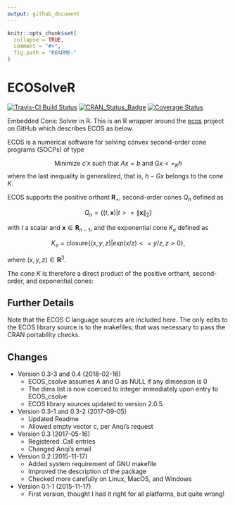 ```yaml
---
output: github_document
---
```


<!-- README.md is generated from README.Rmd. Please edit that file -->

```r
knitr::opts_chunk$set(
  collapse = TRUE,
  comment = "#>",
  fig.path = "README-"
)
```

# ECOSolveR

[![Travis-CI Build Status](https://travis-ci.org/r-lib/ECOSolveR.svg?branch=master)](https://travis-ci.org/bnaras/ECOSolveR)
[![CRAN_Status_Badge](https://www.r-pkg.org/badges/version/ECOSolveR)](https://cran.r-project.org/package=ECOSolveR)
[![Coverage
Status](https://img.shields.io/codecov/c/github/r-lib/ECOSolveR/master.svg)](https://codecov.io/github/bnaras/ECOSolveR?branch=master)

Embedded Conic Solver in R. This is an R wrapper around the
[ecos](https://github.com/embotech/ecos) project on GitHub which
describes ECOS as below.

ECOS is a numerical software for solving convex second-order cone programs (SOCPs) of type

$$
\mbox{Minimize } c'x \mbox{ such that } Ax = b \mbox{ and } Gx <=_K h
$$
where the last inequality is generalized, that is, $h-Gx$ belongs to
the cone $K$.

ECOS supports the positive orthant ${\mathbf R}_+$, second-order cones
$Q_n$ defined as

$$
Q_n = \bigl\{ (t,{\mathbf x}) | t >= \lVert{\mathbf x}\rVert_2 \bigr\}
$$

with $t$ a scalar and ${\mathbf x} \in {\mathbf R}_{n-1}$, and the exponential
cone $K_e$ defined as

$$
K_e = \mbox{closure} \bigl\{ (x,y,z) | exp(x/z) <= y/z, z>0 \bigr\},
$$

where  $(x,y,z) \in {\mathbf R}^3$.

The cone $K$ is therefore a direct product of the positive orthant, second-order, and exponential cones:

\begin{array}{l}
K = R_+ \times Q_{n_1} \times \cdots \times Q_{n_N} \times K_e \times \cdots \times K_e.
\end{array}

## Further Details

Note that the ECOS C language sources are included here. The only
edits to the ECOS library source is to the makefiles; that was
necessary to pass the CRAN portability checks.


## Changes

- Version 0.3-3 and 0.4 (2018-02-16)
	- ECOS_csolve assumes A and G as NULL if any dimension is 0
	- The dims list is now coerced to integer immediately upon
	  entry to ECOS_csolve
	- ECOS library sources updated to version 2.0.5.

- Version 0.3-1 and 0.3-2 (2017-09-05)
	- Updated Readme
	- Allowed empty vector c, per Anqi's request

- Version 0.3 (2017-05-16)
	- Registered .Call entries
	- Changed Anqi's email

- Version 0.2 (2015-11-17)
	- Added system requirement of GNU makefile
	- Improved the description of the package
	- Checked more carefully on Linux, MacOS, and Windows

- Version 0.1-1 (2015-11-17)
	- First version, thought I had it right for all platforms, but quite wrong!


